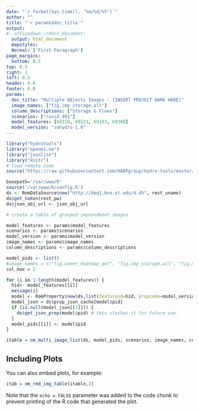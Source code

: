 ```yaml
---
date: "`r format(Sys.time(), '%m/%d/%Y')`"
author: ""
title: "`r params$doc_title`"
output: 
#  officedown::rdocx_document:
  output: html_document
  mapstyles:
  Normal: ['First Paragraph']
page_margins:
  bottom: 0.5
top: 0.5
right: 1
left: 0.5
header: 0.0
footer: 0.0
params: 
  doc_title: "Multiple Objects Images - [INSERT PROJECT NAME HERE]"
  image_names: ["fig.imp_storage.all"]
  column_descriptions: ["Storage & Flows"]
  scenarios: ["runid_401"]
  model_features: [68210, 68123, 68183, 68308]
  model_version: "vahydro-1.0"
---
```

  
```r

library("hydrotools")
library("openmi.om")
library("jsonlite")
library("knitr")
# load remote code
source("https://raw.githubusercontent.com/HARPgroup/hydro-tools/master/R/rmd_utils.R")

basepath='/var/www/R'
source('/var/www/R/config.R')
ds <- RomDataSource$new("http://deq1.bse.vt.edu/d.dh", rest_uname)
ds$get_token(rest_pw)
ds$json_obj_url <- json_obj_url

# create a table of grouped impoundment images

model_features <- params$model_features
scenarios <- params$scenarios
model_version <- params$model_version
image_names <- params$image_names
column_descriptions <- params$column_descriptions

model_pids <- list()
#image_names = c("fig.unmet_heatmap_amt", "fig.imp_storage.all", "fig.monthly_demand")
col_max = 2

for (i in 1:length(model_features)) {
  hid<- model_features[[i]]
  message(i)
  model <- RomProperty$new(ds,list(featureid=hid, propcode=model_version, entity_type='dh_feature'),TRUE)
  model_json = ds$prop_json_cache[model$pid]
  if (is.null(model_json[[1]])) {
    ds$get_json_prop(model$pid) # this stashes it for future use.
  }
  model_pids[[i]] <- model$pid
}

itable = om_multi_image_list(ds, model_pids, scenarios, image_names, column_descriptions)

```

## Including Plots

You can also embed plots, for example:

```r
itab = om_rmd_img_table(itable,2)

```

Note that the `echo = FALSE` parameter was added to the code chunk to prevent printing of the R code that generated the plot.
